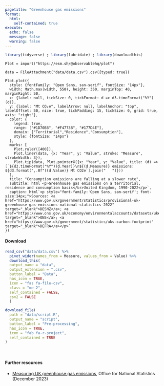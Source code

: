 ```yaml
---
pagetitle: "Greenhouse gas emissions"
format: 
  html:
    self-contained: true
execute: 
  echo: false
  message: false
  warning: false
---
```


```r
library(tidyverse) ; library(lubridate) ; library(downloadthis)
```

```ojs
Plot = import("https://esm.sh/@observablehq/plot") 
```

```ojs
data = FileAttachment("data/data.csv").csv({typed: true})
```

```ojs
Plot.plot({
  style: {fontFamily: "Open Sans, san-serif", fontSize: "14px"},
  width: Math.max(width, 550), height: 350, marginTop: 40, marginRight: 50,
  x: {label: null, tickSize: 0, tickFormat: d => d3.timeFormat("%Y")(d)},
  y: {label: "Mt CO₂e", labelArrow: null, labelAnchor: "top", labelOffset: 50, nice: true, tickPadding: 15, tickSize: 0, grid: true, axis: "right"},
  color: {
    legend: true,
    range: ["#1D70B8", "#F47738", "#177D4E"],
    domain: ["Territorial","Residence","Consumption"],
    style: {fontSize: "14px"}
  },
  marks: [
    Plot.ruleY([400]),
    Plot.lineY(data, {x: "Year", y: "Value", stroke: "Measure", strokeWidth: 3}),
    Plot.tip(data, Plot.pointerX({x: "Year", y: "Value", title: (d) => [`${d3.timeFormat("%Y")(d.Year)}\n${(d.Measure)} emissions: ${d3.format(",.0f")(d.Value)} Mt CO2e`].join("   ")}))
  ],
  title: "Consumption emissions are falling at a slower rate",
  subtitle: html`<p>Greenhouse gas emissions on a territorial, residence and consumption basis</br>United Kingdom, 1990-2022</p>`,
  caption: html`<p style="font-family:'Open Sans, san-serif'; font-size:14px;">Sources: <a href="https://www.gov.uk/government/statistics/provisional-uk-greenhouse-gas-emissions-national-statistics-2022" target="_blank">DESNZ</a>; <a href="https://www.ons.gov.uk/economy/environmentalaccounts/datasets/ukenvironmentalaccountsatmosphericemissionsgreenhousegasemissionsbyeconomicsectorandgasunitedkingdom" target="_blank">ONS</a>; <a href="https://www.gov.uk/government/statistics/uks-carbon-footprint" target="_blank">DEFRA</a></p>`
})
```

#### Download

<div class="btn-toolbar">
```r
read_csv("data/data.csv") %>% 
  pivot_wider(names_from = Measure, values_from = Value) %>% 
  download_this(
  output_name = "data",
  output_extension = ".csv",
  button_label = "Data",
  has_icon = TRUE,
  icon = "fas fa-file-csv",
  class = "me-2",
  self_contained = FALSE,
  csv2 = FALSE
  )
```

```r
download_file(
  path = "data/script.R",
  output_name = "script",
  button_label = "Pre-processing",
  has_icon = TRUE,
  icon = "fab fa-r-project",
  self_contained = TRUE
)
```
</div>

<br>

#### Further resources
- [Measuring UK greenhouse gas emissions](https://www.ons.gov.uk/economy/environmentalaccounts/methodologies/measuringukgreenhousegasemissions), Office for National Statistics (December 2023)
